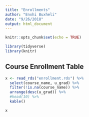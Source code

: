 ```yaml
---
title: "Enrollments"
author: "Enxhi Buxheli"
date: "9/26/2018"
output: html_document
---
```


```r
knitr::opts_chunk$set(echo = TRUE)

library(tidyverse)
library(knitr)
```

## Course Enrollment Table
```r
x <- read_rds("enrollment.rds") %>% 
  select(course_name, u_grad) %>% 
  filter(!is.na(course_name)) %>% 
  arrange(desc(u_grad)) %>% 
  #head(10) %>% 
  kable()

x
```

